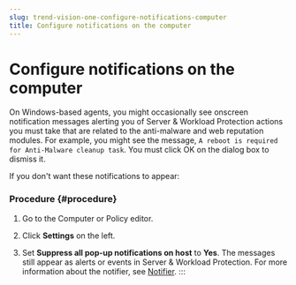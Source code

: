 ```yaml
---
slug: trend-vision-one-configure-notifications-computer
title: Configure notifications on the computer
---
```

# Configure notifications on the computer

On Windows-based agents, you might occasionally see onscreen notification messages alerting you of Server & Workload Protection actions you must take that are related to the anti-malware and web reputation modules. For example, you might see the message, `A reboot is required for Anti-Malware cleanup task`. You must click OK on the dialog box to dismiss it.

If you don't want these notifications to appear:

### Procedure {#procedure}

1.  Go to the Computer or Policy editor.

2.  Click **Settings** on the left.

3.  Set **Suppress all pop-up notifications on host** to **Yes**. The messages still appear as alerts or events in Server & Workload Protection. For more information about the notifier, see [Notifier](notifier-application.mdx).
:::
